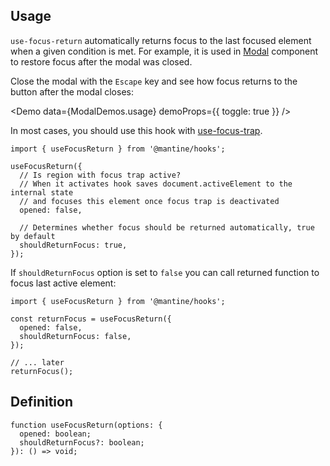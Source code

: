 

## Usage

`use-focus-return` automatically returns focus to the last focused element when a given condition is met.
For example, it is used in [Modal](/core/modal/) component to restore focus after the modal was closed.

Close the modal with the `Escape` key and see how focus returns to the button after the modal closes:

<Demo data={ModalDemos.usage} demoProps={{ toggle: true }} />

In most cases, you should use this hook with [use-focus-trap](/hooks/use-focus-trap/).

```tsx
import { useFocusReturn } from '@mantine/hooks';

useFocusReturn({
  // Is region with focus trap active?
  // When it activates hook saves document.activeElement to the internal state
  // and focuses this element once focus trap is deactivated
  opened: false,

  // Determines whether focus should be returned automatically, true by default
  shouldReturnFocus: true,
});
```

If `shouldReturnFocus` option is set to `false` you can call returned function to focus last active element:

```tsx
import { useFocusReturn } from '@mantine/hooks';

const returnFocus = useFocusReturn({
  opened: false,
  shouldReturnFocus: false,
});

// ... later
returnFocus();
```

## Definition

```tsx
function useFocusReturn(options: {
  opened: boolean;
  shouldReturnFocus?: boolean;
}): () => void;
```
